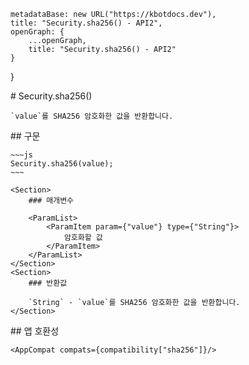 
    metadataBase: new URL("https://kbotdocs.dev"),
    title: "Security.sha256() - API2",
    openGraph: {
        ...openGraph,
        title: "Security.sha256() - API2"
    }
}

<Section>
    # Security.sha256()

    `value`를 SHA256 암호화한 값을 반환합니다.
</Section>
<Section>
    ## 구문

    ~~~js
    Security.sha256(value);
    ~~~

    <Section>
        ### 매개변수

        <ParamList>
            <ParamItem param={"value"} type={"String"}>
                암호화할 값
            </ParamItem>
        </ParamList>
    </Section>
    <Section>
        ### 반환값

        `String` - `value`를 SHA256 암호화한 값을 반환합니다.
    </Section>
</Section>
<Section>
    ## 앱 호환성

    <AppCompat compats={compatibility["sha256"]}/>
</Section>
